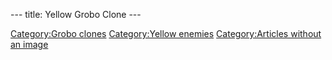 ---
title: Yellow Grobo Clone
---

{{Enemy|
Name=Yellow grobo clones|
Image=DIVERS.gif|
Strength=Yellow|
Reaction=Move sideways|
Recovery=0.7 seconds|
Rate=2 seconds|
Damage=8%|
Range=Melee|
Speed=14.4 kph average; 18 maximum}}

{{Stub}}

[[Category:Grobo clones]]
[[Category:Yellow enemies]]
[[Category:Articles without an image]]